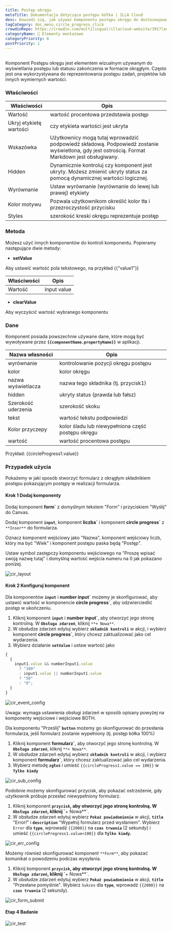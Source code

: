 ```yaml
---
title: Postęp okręgu
metaTitle: Dokumentacja dotycząca postępu kółka | ILLA Cloud
desc: Dowiedz się, jak używać komponentu postępu okręgu do dostosowywania i dekoracji aplikacji w chmurze ILLA.
tagCategory: doc_menu_circle_progress_click
crowdinRepo: https://crowdin.com/multilingual/illacloud-website/391?languages=pl&filter=basic&value=0
categoryName: 🧬 Elementy montażowe
categoryPriority: 6
postPriority: 1
---
```


## <h2 hidden>Czym jest postęp okręgu?</h2>

Komponent Postępu okręgu jest elementem wizualnym używanym do wyświetlania postępu lub statusu zakończenia w formacie okrągłym. Często jest ona wykorzystywana do reprezentowania postępu zadań, projektów lub innych wymiernych wartości.

### Właściwości

| Właściwości             | Opis                                                                                                                                           |
| ----------------------- | ---------------------------------------------------------------------------------------------------------------------------------------------- |
| Wartość                 | wartość procentowa przedstawia postęp                                                                                                          |
| Ukryj etykietę wartości | czy etykieta wartości jest ukryta                                                                                                              |
| Wskazówka               | Użytkownicy mogą tutaj wprowadzić podpowiedź składową. Podpowiedź zostanie wyświetlona, gdy jest ostrością. Format Markdown jest obsługiwany.  |
| Hidden                  | Dynamicznie kontroluj czy komponent jest ukryty. Możesz zmienić ukryty status za pomocą dynamicznej wartości logicznej.                        |
| Wyrównanie              | Ustaw wyrównanie (wyrównanie do lewej lub prawej) etykiety                                                                                     |
| Kolor motywu            | Pozwala użytkownikom określić kolor tła i przezroczystość przycisku                                                                            |
| Styles                  | szerokość kreski okręgu reprezentuje postęp                                                                                                    |

### Metoda

Możesz użyć innych komponentów do kontroli komponentu. Popieramy następujące dwie metody:

-   **setValue**

Aby ustawić wartość pola tekstowego, na przykład {{"value1"}}

| Właściwości  | Opis        |
| ------------ | ----------- |
| Wartość      | Input value |

-   **clearValue**

Aby wyczyścić wartość wybranego komponentu

### Dane

Komponent posiada powszechnie używane dane, które mogą być wywoływane przez **`{{componentName.propertyName}}`** w aplikacji.

| Nazwa własności       | Opis                                                                   |
| --------------------- | ---------------------------------------------------------------------- |
| wyrównanie            | kontrolowanie pozycji okręgu postępu                                   |
| kolor                 | kolor okręgu                                                           |
| nazwa wyświetlacza    | nazwa tego składnika (tj. przycisk1)                                   |
| hidden                | ukryty status (prawda lub fałsz)                                       |
| Szerokość uderzenia   | szerokość skoku                                                        |
| tekst                 | wartość tekstu podpowiedzi                                             |
| Kolor przyczepy       | kolor śladu lub niewypełniona część postępu okręgu                     |
| wartość               | wartość procentowa postępu                                             |

Przykład: {{circleProgress1.value}}

### Przypadek użycia

Pokażemy w jaki sposób stworzyć formularz z okrągłym składnikiem postępu pokazującym postępy w realizacji formularza.

#### Krok 1 Dodaj komponenty

Dodaj komponent **form\`** z domyślnym tekstem "Form" i przyciskiem "Wyślij" do Canvas.

Dodaj komponent **`input`**, komponent **liczba\`** i komponent **circle progress\`** z `**Inser**` do formularza.

Oznacz komponent wejściowy jako "Nazwa", komponent wejściowy liczb, który ma być "Wiek" i komponent postępu paska będą "Postęp".

Ustaw symbol zastępczy komponentu wejściowego na "Proszę wpisać swoją nazwę tutaj" i domyślną wartość wejścia numeru na 0 jak pokazano poniżej.

![cir_layout](https://cdn.illacloud.com/official-website/img/official-site/components/cir_layout.jpg)

#### Krok 2 Konfiguruj komponent

Dla komponentów **`input`** i **number input\`** możemy je skonfigurować, aby ustawić wartość w komponencie **circle progress\`**, aby odzwierciedlić postęp w ukończeniu.

1.  Kliknij komponent **`input`** i **number input\`**, aby otworzyć jego stronę kontrolną. W **`Obsługa zdarzeń`**, kliknij `**+ Nowa**`.
2.  W obsłudze zdarzeń edytuj wybierz **`składnik kontroli`** w akcji, i wybierz komponent **circle progress\`**, który chcesz zaktualizować jako cel wydarzenia.
3.  Wybierz działanie **`setValue`** i ustaw wartość jako

```jsx
{
  {
    input1.value && numberInput1.value
      ? "100"
      : input1.value || numberInput1.value
      ? "50"
      : "0";
  }
}
```

![cir_event_config](https://cdn.illacloud.com/official-website/img/official-site/components/cir_event_config.jpg)

Uwaga: wymaga ustawienia obsługi zdarzeń w sposób opisany powyżej na komponenty wejściowe i wejściowe BOTH.

Dla komponentu "Prześlij" **`button`** możemy go skonfigurować do przesłania formularza, jeśli formularz zostanie wypełniony (tj. postęp kółka 100%)

1.  Kliknij komponent **formularz\`**, aby otworzyć jego stronę kontrolną. W **`Obsługa zdarzeń`**, kliknij `**+ Nowa**`.
2.  W obsłudze zdarzeń edytuj wybierz **`składnik kontroli`** w akcji, i wybierz komponent **formularz\`**, który chcesz zaktualizować jako cel wydarzenia.
3.  Wybierz metodę **`zgłoś`** i umieść `{{circleProgress1.value == 100}}` w **`Tylko kiedy`**

![cir_sub_config](https://cdn.illacloud.com/official-website/img/official-site/components/cir_sub_config.jpg)

Podobnie możemy skonfigurować przycisk, aby pokazać ostrzeżenie, gdy użytkownik próbuje przesłać niewypełniony formularz.

1.  Kliknij komponent **`przycisk`, aby otworzyć jego stronę kontrolną. W **`Obsługa zdarzeń`**, kliknij \`**+ Nowa\*\*\`.
2.  W obsłudze zdarzeń edytuj wybierz **`Pokaż powiadomienie`** w akcji, **`title`** "Error!" i **`description`** "Wypełnij formularz przed wysłaniem". Wybierz `Error` dla **`type`**, wprowadź `{{2000}}` na **`czas trwania`** (2 sekundy) i umieść `{{circleProgress1.value<100}}` dla **`Tylko kiedy`.**

![cir_err_config](https://cdn.illacloud.com/official-website/img/official-site/components/cir_err_config.jpg)

Możemy również skonfigurować komponent `**Form**`, aby pokazać komunikat o powodzeniu podczas wysyłania.

1.  Kliknij komponent **`przycisk`, aby otworzyć jego stronę kontrolną. W **`Obsługa zdarzeń`**, kliknij \`**+ Nowa\*\*\`.
2.  W obsłudze zdarzeń edytuj wybierz **`Pokaż powiadomienie`** w akcji, **`title`** "Przesłane pomyślnie". Wybierz `Sukces` dla **`type`**, wprowadź `{{2000}}` na **`czas trwania`** (2 sekundy).

![cir_form_submit](https://cdn.illacloud.com/official-website/img/official-site/components/cir_form_submiy.jpg)

#### Etap 4 Badanie

![cir_test](https://cdn.illacloud.com/official-website/img/official-site/components/cir_test.gif)
